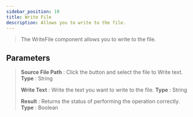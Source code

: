 ```yaml
---
sidebar_position: 19
title: Write File
description: Allows you to write to the file.
---
```

> The WriteFile component allows you to write to the file.

## Parameters

> **Source File Path** : Click the button and select the file to Write text. **Type** : String
>
> **Write Text** : Write the text you want to write to the file. **Type** : String
>
> **Result** : Returns the status of performing the operation correctly. **Type** : Boolean
